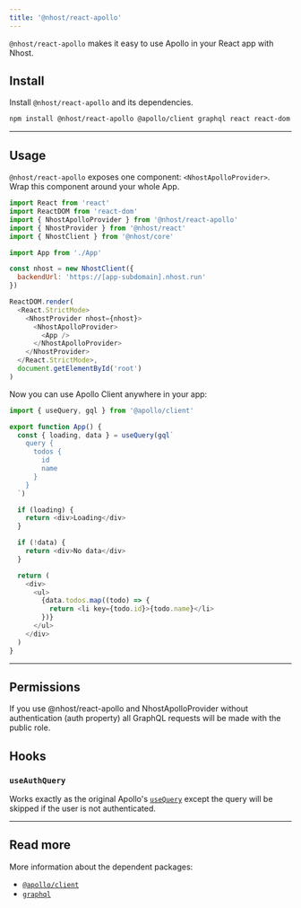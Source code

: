 ```yaml
---
title: '@nhost/react-apollo'
---
```


`@nhost/react-apollo` makes it easy to use Apollo in your React app with Nhost.

## Install

Install `@nhost/react-apollo` and its dependencies.

```sh
npm install @nhost/react-apollo @apollo/client graphql react react-dom
```

---

## Usage

`@nhost/react-apollo` exposes one component: `<NhostApolloProvider>`. Wrap this component around your whole App.

```js
import React from 'react'
import ReactDOM from 'react-dom'
import { NhostApolloProvider } from '@nhost/react-apollo'
import { NhostProvider } from '@nhost/react'
import { NhostClient } from '@nhost/core'

import App from './App'

const nhost = new NhostClient({
  backendUrl: 'https://[app-subdomain].nhost.run'
})

ReactDOM.render(
  <React.StrictMode>
    <NhostProvider nhost={nhost}>
      <NhostApolloProvider>
        <App />
      </NhostApolloProvider>
    </NhostProvider>
  </React.StrictMode>,
  document.getElementById('root')
)
```

Now you can use Apollo Client anywhere in your app:

```js
import { useQuery, gql } from '@apollo/client'

export function App() {
  const { loading, data } = useQuery(gql`
    query {
      todos {
        id
        name
      }
    }
  `)

  if (loading) {
    return <div>Loading</div>
  }

  if (!data) {
    return <div>No data</div>
  }

  return (
    <div>
      <ul>
        {data.todos.map((todo) => {
          return <li key={todo.id}>{todo.name}</li>
        })}
      </ul>
    </div>
  )
}
```

---

## Permissions

If you use @nhost/react-apollo and NhostApolloProvider without authentication (auth property) all GraphQL requests will be made with the public role.

## Hooks

### `useAuthQuery`

Works exactly as the original Apollo's [`useQuery`](https://www.apollographql.com/docs/react/api/react/hooks/#usequery) except the query will be skipped if the user is not authenticated.

---

## Read more

More information about the dependent packages:

- [`@apollo/client`](https://www.npmjs.com/package/@apollo/client)
- [`graphql`](https://www.npmjs.com/package/graphql)
